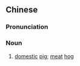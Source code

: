 {{also|肉猪}}
==Chinese==
{{zh-forms|s=肉猪}}

===Pronunciation===
{{zh-pron
|m=ròuzhū
|cat=n
}}

===Noun===
{{zh-noun}}

# [[domestic]] [[pig]]; [[meat]] [[hog]]